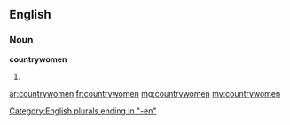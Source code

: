==English==

===Noun===
'''countrywomen'''

# {{plural of|countrywoman}}

[[Category:English plurals ending in "-en"]]

[[ar:countrywomen]]
[[fr:countrywomen]]
[[mg:countrywomen]]
[[my:countrywomen]]